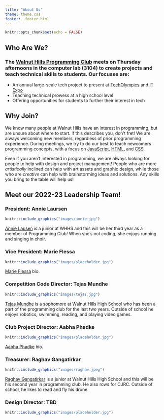 ```yaml
---
title: "About Us"
theme: theme.css
footer: _footer.html
---
```


```r
knitr::opts_chunk$set(echo = FALSE)
```

## Who Are We?
### The [Walnut Hills Programming Club](https://github.com/WalnutProgramming) meets on Thursday afternoons in the computer lab (3104) to create projects and teach technical skills to students. Our focuses are:
+ An annual large-scale tech project to present at [TechOlympics](https://techolympics.org/) and [IT Expo](https://itexpo.live/2022/high-school)
+ Teaching technical prowess at a high school level
+ Offering opportunities for students to further their interest in tech

## Why Join?
We know many people at Walnut Hills have an interest in programming, but are unsure about where to start. If this describes you, don't fret! We are always welcoming new members, regardless of prior programming experience. During meetings, we try to do our best to teach newcomers programming concepts, with a focus on [JavaScript](https://www.w3schools.com/js/), [HTML](https://www.w3schools.com/html/), and [CSS](https://www.w3schools.com/css/).

Even if you aren't interested in programming, we are always looking for people to help with design and project management! People who are more *artistically* inclined can help with art assets and graphic design, while those who are *creative* can help with brainstorming ideas and solutions. Any skills you bring to the table will help us!

## Meet our 2022-23 Leadership Team!

### President: Annie Laursen
```r
knitr::include_graphics("images/annie.jpg")
```
[Annie Lausen](mailto:alaursen@cincinnatips.org) is a junior at WHHS and this will be her third year as a member of Programming Club! When she's not coding, she enjoys running and singing in choir.

### Vice President: Marie Flessa
```r
knitr::include_graphics("images/placeholder.jpg")
```
[Marie Flessa]() bio.

### Competition Code Director: Tejas Mundhe
```r
knitr::include_graphics("images/tejas.jpg")
```
[Tejas Mundhe](https://github.com/TejasMundhe) is a sophomore at Walnut Hills High School who has been a part of the programming club for the last two years. Outside of school he enjoys robotics, swimming, reading, and playing video games.

### Club Project Director: Aabha Phadke
```r
knitr::include_graphics("images/placeholder.jpg")
```
[Aabha Phadke]() bio.

### Treasurer: Raghav Gangatirkar
```r
knitr::include_graphics("images/raghav.jpeg")
```
[Raghav Gangatirkar](mailto:raghav.gangatirkar@gmail.com) is a junior at Walnut Hills High School and this will be his second year in programming club. He also rows for CJRC. Outside of school, he likes to read and fly his drone.

### Design Director: TBD
```r
knitr::include_graphics("images/placeholder.jpg")
```
